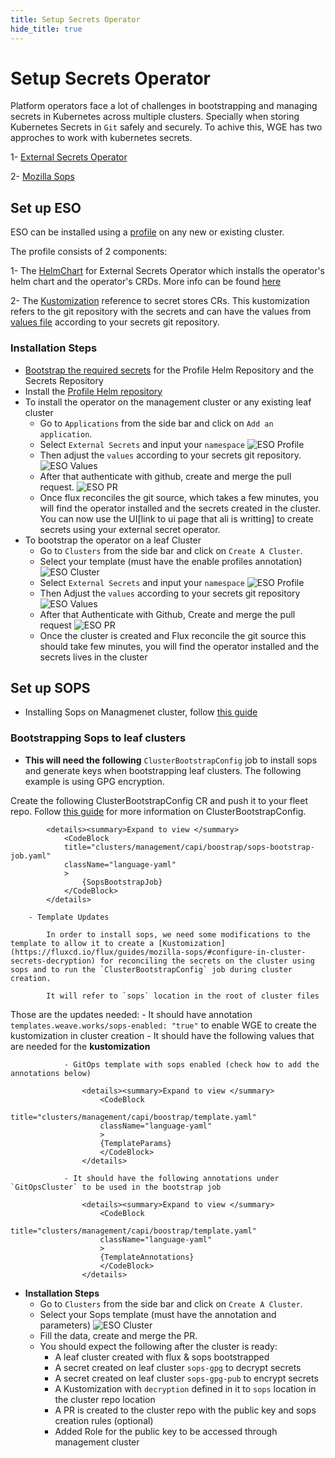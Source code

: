 ```yaml
---
title: Setup Secrets Operator
hide_title: true
---
```



# Setup Secrets Operator

Platform operators face a lot of challenges in bootstrapping and managing secrets in Kubernetes across multiple clusters. 
Specially when storing Kubernetes Secrets in `Git` safely and securely.
To achive this, WGE has two approches to work with kubernetes secrets.

1- [External Secrets Operator](https://external-secrets.io/v0.8.1/)

2- [Mozilla Sops](https://fluxcd.io/flux/guides/mozilla-sops/)

## Set up ESO

ESO can be installed using a [profile](https://github.com/weaveworks/profiles-catalog/tree/main/charts/external-secrets) on any new or existing cluster.

The profile consists of 2 components:

1- The [HelmChart](https://github.com/weaveworks/profiles-catalog/blob/main/charts/external-secrets/Chart.yaml) for External Secrets Operator which installs the operator's helm chart and the operator's CRDs. More info can be found [here](https://external-secrets.io/v0.8.1/examples/gitops-using-fluxcd/)

2- The [Kustomization](https://github.com/weaveworks/profiles-catalog/blob/main/charts/external-secrets/templates/secret-stores-kustomization.yaml) reference to secret stores CRs. This kustomization refers to the git repository with the secrets and can have the values from [values file](https://github.com/weaveworks/profiles-catalog/blob/main/charts/external-secrets/values.yaml) according to your secrets git repository.


### Installation Steps

- [Bootstrap the required secrets](/secrets/bootstraping-secrets.mdx) for the Profile Helm Repository and the Secrets Repository
- Install the [Profile Helm repository](https://docs.gitops.weave.works/docs/gitops-templates/cli/#profiles)
- To install the operator on the management cluster or any existing leaf cluster
    - Go to `Applications` from the side bar and click on `Add an application`.
    - Select `External Secrets` and input your `namespace`
        ![ESO Profile](./imgs/eso1.jpg)
    - Then adjust the `values` according to your secrets git repository.
        ![ESO Values](./imgs/eso2.jpg)
    - After that authenticate with github, create and merge the pull request.
        ![ESO PR](./imgs/eso3.jpg)
    - Once flux reconciles the git source, which takes a few minutes, you will find the operator installed and the secrets created in the cluster. You can now use the UI[link to ui page that ali is writting] to create secrets using your external secret operator.
- To bootstrap the operator on a leaf Cluster
    - Go to `Clusters` from the side bar and  click on `Create A Cluster`.
    - Select your template (must have the enable profiles annotation)
        ![ESO Cluster](./imgs/eso5.jpg)
    - Select `External Secrets` and input your `namespace`
        ![ESO Profile](./imgs/eso4.jpg)
    - Then Adjust the `values` according to your secrets git repository
        ![ESO Values](./imgs/eso2.jpg)
    - After that Authenticate with Github, Create and merge the pull request
        ![ESO PR](./imgs/eso3.jpg)
    - Once the cluster is created and Flux reconcile the git source this should take few minutes, you will find the operator installed and the secrets lives in the cluster


## Set up SOPS

- Installing Sops on Managmenet cluster, follow [this guide](/secrets/setup-sops.mdx)

### Bootstrapping Sops to leaf clusters


- **This will need the following**
`ClusterBootstrapConfig` job to install sops and generate keys when bootstrapping leaf clusters. The following example is using GPG encryption.
        
Create the following ClusterBootstrapConfig CR and push it to your fleet repo. Follow [this guide](/cluster-management/getting-started/#add-a-cluster-bootstrap-config) for more information on ClusterBootstrapConfig.

            <details><summary>Expand to view </summary>
                <CodeBlock
                title="clusters/management/capi/boostrap/sops-bootstrap-job.yaml"
                className="language-yaml"
                >
                    {SopsBootstrapJob}
                </CodeBlock>
            </details>

        - Template Updates

            In order to install sops, we need some modifications to the template to allow it to create a [Kustomization](https://fluxcd.io/flux/guides/mozilla-sops/#configure-in-cluster-secrets-decryption) for reconciling the secrets on the cluster using sops and to run the `ClusterBootstrapConfig` job during cluster creation.

            It will refer to `sops` location in the root of cluster files

Those are the updates needed:
                - It should have annotation `templates.weave.works/sops-enabled: "true"` to enable WGE to create the kustomization in cluster creation
                - It should have the following values that are needed for the **kustomization**

                - GitOps template with sops enabled (check how to add the annotations below)

                    <details><summary>Expand to view </summary>
                        <CodeBlock
                        title="clusters/management/capi/boostrap/template.yaml"
                        className="language-yaml"
                        >
                        {TemplateParams}
                        </CodeBlock>
                    </details>

                - It should have the following annotations under `GitOpsCluster` to be used in the bootstrap job

                    <details><summary>Expand to view </summary>
                        <CodeBlock
                        title="clusters/management/capi/boostrap/template.yaml"
                        className="language-yaml"
                        >
                        {TemplateAnnotations}
                        </CodeBlock>
                    </details>

- **Installation Steps**
    - Go to `Clusters` from the side bar and click on `Create A Cluster`.
    - Select your Sops template (must have the annotation and parameters)
        ![ESO Cluster](./imgs/sops1.jpg)
    - Fill the data, create and merge the PR.
    - You should expect the following after the cluster is ready:
      - A leaf cluster created with flux & sops bootstrapped
      - A secret created on leaf cluster `sops-gpg` to decrypt secrets
      - A secret created on leaf cluster `sops-gpg-pub` to encrypt secrets
      - A Kustomization with `decryption` defined in it to `sops` location in the cluster repo location
      - A PR is created to the cluster repo with the public key and sops creation rules (optional)
      - Added Role for the public key to be accessed through management cluster
